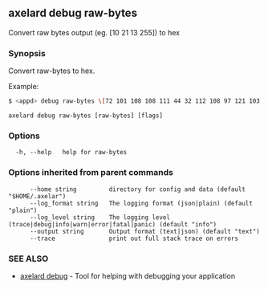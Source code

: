 ## axelard debug raw-bytes

Convert raw bytes output (eg. \[10 21 13 255\]) to hex

### Synopsis

Convert raw-bytes to hex.

Example:

```bash
$ <appd> debug raw-bytes \[72 101 108 108 111 44 32 112 108 97 121 103 114 111 117 110 100\]
```

```
axelard debug raw-bytes [raw-bytes] [flags]
```

### Options

```
  -h, --help   help for raw-bytes
```

### Options inherited from parent commands

```
      --home string         directory for config and data (default "$HOME/.axelar")
      --log_format string   The logging format (json|plain) (default "plain")
      --log_level string    The logging level (trace|debug|info|warn|error|fatal|panic) (default "info")
      --output string       Output format (text|json) (default "text")
      --trace               print out full stack trace on errors
```

### SEE ALSO

- [axelard debug](/cli-docs/v0_32_0/axelard_debug) - Tool for helping with debugging your application
